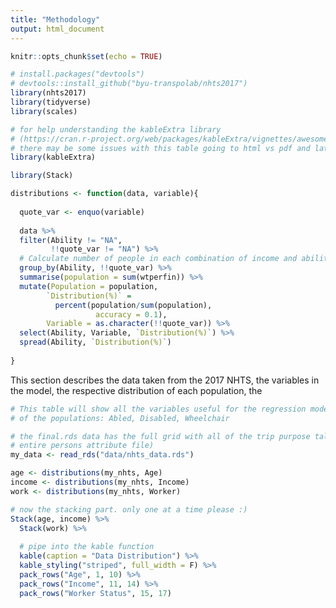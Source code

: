 ```yaml
---
title: "Methodology"
output: html_document
---
```


```r
knitr::opts_chunk$set(echo = TRUE)

# install.packages("devtools")
# devtools::install_github("byu-transpolab/nhts2017")
library(nhts2017)
library(tidyverse)
library(scales)

# for help understanding the kableExtra library 
# (https://cran.r-project.org/web/packages/kableExtra/vignettes/awesome_table_in_html.html)
# there may be some issues with this table going to html vs pdf and latex
library(kableExtra)

library(Stack)
```

```r
distributions <- function(data, variable){
  
  quote_var <- enquo(variable)
  
  data %>% 
  filter(Ability != "NA", 
         !!quote_var != "NA") %>%
  # Calculate number of people in each combination of income and ability.
  group_by(Ability, !!quote_var) %>%
  summarise(population = sum(wtperfin)) %>%
  mutate(Population = population,
        `Distribution(%)` = 
          percent(population/sum(population), 
                   accuracy = 0.1),
        Variable = as.character(!!quote_var)) %>%
  select(Ability, Variable, `Distribution(%)`) %>%
  spread(Ability, `Distribution(%)`)
  
}
```

This section describes the data taken from the 2017 NHTS, the variables in the model, the respective 
distribution of each population, the



```r
# This table will show all the variables useful for the regression model and show the distribution for each 
# of the populations: Abled, Disabled, Wheelchair

# the final.rds data has the full grid with all of the trip purpose tally per person (in addition to the 
# entire persons attribute file)
my_data <- read_rds("data/nhts_data.rds")

age <- distributions(my_nhts, Age)
income <- distributions(my_nhts, Income)
work <- distributions(my_nhts, Worker)

# now the stacking part. only one at a time please :)
Stack(age, income) %>% 
  Stack(work) %>%
  
  # pipe into the kable function
  kable(caption = "Data Distribution") %>%
  kable_styling("striped", full_width = F) %>%
  pack_rows("Age", 1, 10) %>%
  pack_rows("Income", 11, 14) %>%
  pack_rows("Worker Status", 15, 17)
```


